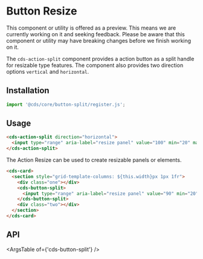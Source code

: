 
<Meta title="Components/Button Split" />

# Button Resize

<cds-alert-group status="warning" cds-layout="m-b:lg">
  <cds-alert>
    This component or utility is offered as a preview. This means we are currently working on it and seeking feedback.
    Please be aware that this component or utility may have breaking changes before we finish working on it.
  </cds-alert>
</cds-alert-group>

The `cds-action-split` component provides a action button as a split handle for
resizable type features. The component also provides two direction options `vertical` and `horizontal`.

## Installation

```typescript
import '@cds/core/button-split/register.js';
```

## Usage

```html
<cds-action-split direction="horizontal">
  <input type="range" aria-label="resize panel" value="100" min="20" max="180" step="10" />
</cds-action-split>
```

<Preview>
  <Story id="stories-button-split--basic" />
</Preview>

The Action Resize can be used to create resizable panels or elements.

```html
<cds-card>
  <section style="grid-template-columns: ${this.width}px 1px 1fr">
    <div class="one"></div>
    <cds-button-split>
      <input type="range" aria-label="resize panel" value="90" min="20" max="180" step="10" />
    </cds-button-split>
    <div class="two"></div>
  </section>
</cds-card>
```

<Preview>
  <Story id="stories-button-split--button-split-panel" />
</Preview>

## API

<ArgsTable of={'cds-button-split'} />
